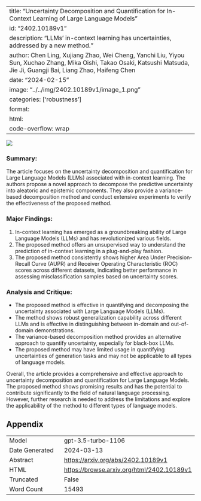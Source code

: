 
---
title: "Uncertainty Decomposition and Quantification for In-Context Learning of Large Language Models"
id: "2402.10189v1"
description: "LLMs' in-context learning has uncertainties, addressed by a new method."
author: Chen Ling, Xujiang Zhao, Wei Cheng, Yanchi Liu, Yiyou Sun, Xuchao Zhang, Mika Oishi, Takao Osaki, Katsushi Matsuda, Jie Ji, Guangji Bai, Liang Zhao, Haifeng Chen
date: "2024-02-15"
image: "../../img/2402.10189v1/image_1.png"
categories: ['robustness']
format:
  html:
    code-overflow: wrap
---

![](../../img/2402.10189v1/image_1.png)

### Summary:
The article focuses on the uncertainty decomposition and quantification for Large Language Models (LLMs) associated with in-context learning. The authors propose a novel approach to decompose the predictive uncertainty into aleatoric and epistemic components. They also provide a variance-based decomposition method and conduct extensive experiments to verify the effectiveness of the proposed method.

### Major Findings:
1. In-context learning has emerged as a groundbreaking ability of Large Language Models (LLMs) and has revolutionized various fields.
2. The proposed method offers an unsupervised way to understand the prediction of in-context learning in a plug-and-play fashion.
3. The proposed method consistently shows higher Area Under Precision-Recall Curve (AUPR) and Receiver Operating Characteristic (ROC) scores across different datasets, indicating better performance in assessing misclassification samples based on uncertainty scores.

### Analysis and Critique:
- The proposed method is effective in quantifying and decomposing the uncertainty associated with Large Language Models (LLMs).
- The method shows robust generalization capability across different LLMs and is effective in distinguishing between in-domain and out-of-domain demonstrations.
- The variance-based decomposition method provides an alternative approach to quantify uncertainty, especially for black-box LLMs.
- The proposed method may have limited usage in quantifying uncertainties of generation tasks and may not be applicable to all types of language models.

Overall, the article provides a comprehensive and effective approach to uncertainty decomposition and quantification for Large Language Models. The proposed method shows promising results and has the potential to contribute significantly to the field of natural language processing. However, further research is needed to address the limitations and explore the applicability of the method to different types of language models.

## Appendix

|          |          |
|----------|----------|
| Model     | gpt-3.5-turbo-1106       |
| Date Generated     | 2024-03-13       |
| Abstract | [https://arxiv.org/abs/2402.10189v1](https://arxiv.org/abs/2402.10189v1)        |
| HTML     | [https://browse.arxiv.org/html/2402.10189v1](https://browse.arxiv.org/html/2402.10189v1)       |
| Truncated       | False       |
| Word Count       | 15493       |